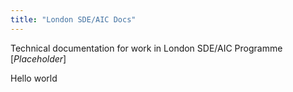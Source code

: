 ```yaml
---
title: "London SDE/AIC Docs"
---
```


Technical documentation for work in London SDE/AIC Programme
[_Placeholder_]

Hello world